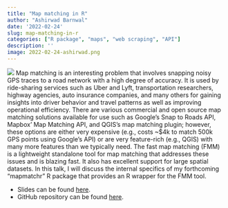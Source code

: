 ```yaml
---
title: "Map matching in R"
author: "Ashirwad Barnwal"
date: '2022-02-24'
slug: map-matching-in-r
categories: ["R package", "maps", "web scraping", "API"]
description: ''
image: 2022-02-24-ashirwad.png
---
```


![](2022-02-24-ashirwad.png)
Map matching is an interesting problem that involves snapping noisy GPS traces to a road network with a high degree of accuracy. It is used by ride-sharing services such as Uber and Lyft, transportation researchers, highway agencies, auto insurance companies, and many others for gaining insights into driver behavior and travel patterns as well as improving operational efficiency. There are various commercial and open source map matching solutions available for use such as Google's Snap to Roads API, Mapbox' Map Matching API, and QGIS's map matching plugin; however, these options are either very expensive (e.g., costs ~$4k to match 500k GPS points using Google's API) or are very feature-rich (e.g., QGIS) with many more features than we typically need. The fast map matching (FMM) is a lightweight standalone tool for map matching that addresses these issues and is blazing fast. It also has excellent support for large spatial datasets. In this talk, I will discuss the internal specifics of my forthcoming "mapmatchr" R package that provides an R wrapper for the FMM tool.

+ Slides can be found [here](https://isugg22-mapmatchr.netlify.app/).
+ GitHub repository can be found [here](https://github.com/ashirwad/isu-graphics-map-matching).
